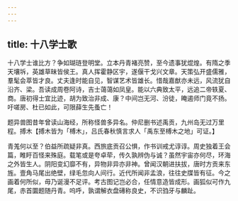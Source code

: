 ```yaml
---
---
---
```

title: 十八学士歌
---



十八学士谁比方？争如瑚琏登明堂。立本丹青褚亮赞，至今遗事犹焜煌。有隋之季天壤坼，英雄草昧皆侯王。真人挥霍静区宇，遂偃干戈兴文章。天策弘开盛儒雅，羣髦会萃皆才良。丈夫逢时能自见，智谋艺术皆雄长。惜哉嘉猷亦未远，风流犹自沿齐、梁。吾读成周卷阿诗，吉士蔼蔼如凤皇。能以六典致太平，远追二帝轶夏、商。唐初得士宜比迹，胡为致治非成、康？中间岂无河、汾徒，晻遏师门竟不扬。吁嗟房、杜已如此，可限薛生先蚤亡！

题异兽图昔年曾读山海经，所称怪兽多异名。仲尼删书述禹贡，九州岛无过万里程。搏木【搏木皆为「榑木」，吕氏春秋慎言求人「禹东至榑木之地」可证。】

青羗何以至？伯益所疏疑非真。西旅底贡召公惧，作书训戒尤谆谆。周史独着王会篇，睢盱百怪来殊庭。载笔或是夸卓荦，传久孰辨伪与诚？虽然宇宙亦何尽，环海之外皆生人。阴阳变幻靡不有，异物非异亦非神。曾闻汉朝进扶拔，唐时方贡来东旌。壹角马尾出绝壁，绿毛忽向人间行。近代所闻非孟浪，往往史牒皆有征。今之画着何所似，毋乃诞漫不足评。考古图记岂必合，任情意造皆成形。画狐似可作九尾，赤首圜题随丹青。呜呼，孰谓解衣盘礡称良史，不识驺牙与麟趾。